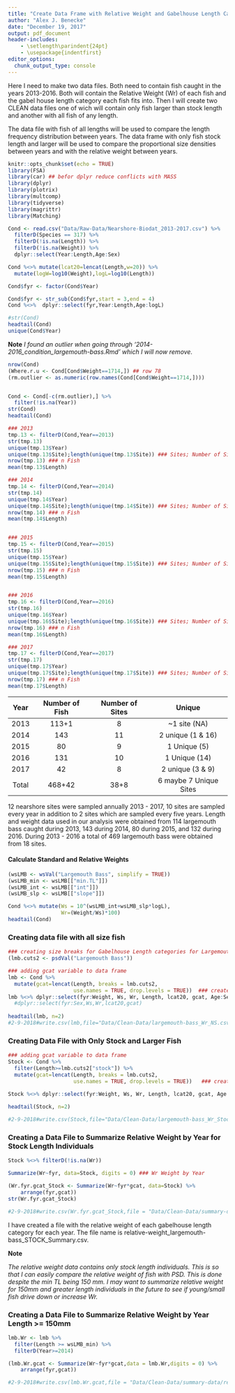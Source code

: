 ```yaml
---
title: "Create Data Frame with Relative Weight and Gabelhouse Length Categories"
author: "Alex J. Benecke"
date: "December 19, 2017"
output: pdf_document
header-includes:
    - \setlength\parindent{24pt}
    - \usepackage{indentfirst}
editor_options: 
  chunk_output_type: console
---
```


  Here I need to make two data files. Both need to contain fish caught in the years 2013-2016. Both will contain the Relative Weight (Wr) of each fish and the gabel house length category each fish fits into. Then I will create two CLEAN data files one of wich will contain only fish larger than stock length and another with all fish of any length.
  
  
  The data file with fish of all lengths will be used to compare the length frequency distribution between years. The data frame with only fish stock length and larger will be used to compare the proportional size densities between years and with the relative weight between years.

```r
knitr::opts_chunk$set(echo = TRUE)
library(FSA)
library(car) ## befor dplyr reduce conflicts with MASS
library(dplyr)
library(plotrix)
library(multcomp)
library(tidyverse)
library(magrittr)
library(Matching)
```

  
```r
Cond <- read.csv("Data/Raw-Data/Nearshore-Biodat_2013-2017.csv") %>%
  filterD(Species == 317) %>%
  filterD(!is.na(Length)) %>%
  filterD(!is.na(Weight)) %>%
  dplyr::select(Year:Length,Age:Sex) 

Cond %<>% mutate(lcat20=lencat(Length,w=20)) %>%
  mutate(logW=log10(Weight),logL=log10(Length))

Cond$fyr <- factor(Cond$Year)

Cond$fyr <- str_sub(Cond$fyr,start = 3,end = 4)
Cond %<>%  dplyr::select(fyr,Year:Length,Age:logL)

#str(Cond)
headtail(Cond)
unique(Cond$Year)
```

\newpage

**Note**
  *I found an outlier when going through '2014-2016_condition_largemouth-bass.Rmd' which I will now remove.*
  
```r
nrow(Cond)
(Where.r.u <- Cond[Cond$Weight==1714,]) ## row 78
(rm.outlier <- as.numeric(row.names(Cond[Cond$Weight==1714,])))


Cond <- Cond[-c(rm.outlier),] %>%
  filter(!is.na(Year))
str(Cond)
headtail(Cond)
```

```r
### 2013
tmp.13 <- filterD(Cond,Year==2013)
str(tmp.13)
unique(tmp.13$Year)
unique(tmp.13$Site);length(unique(tmp.13$Site)) ### Sites; Number of Sites
nrow(tmp.13) ### n Fish
mean(tmp.13$Length)

### 2014
tmp.14 <- filterD(Cond,Year==2014)
str(tmp.14)
unique(tmp.14$Year)
unique(tmp.14$Site);length(unique(tmp.14$Site)) ### Sites; Number of Sites
nrow(tmp.14) ### n Fish
mean(tmp.14$Length)


### 2015
tmp.15 <- filterD(Cond,Year==2015)
str(tmp.15)
unique(tmp.15$Year)
unique(tmp.15$Site);length(unique(tmp.15$Site)) ### Sites; Number of Sites
nrow(tmp.15) ### n Fish
mean(tmp.15$Length)


### 2016
tmp.16 <- filterD(Cond,Year==2016)
str(tmp.16)
unique(tmp.16$Year)
unique(tmp.16$Site);length(unique(tmp.16$Site)) ### Sites; Number of Sites
nrow(tmp.16) ### n Fish
mean(tmp.16$Length)

### 2017
tmp.17 <- filterD(Cond,Year==2017)
str(tmp.17)
unique(tmp.17$Year)
unique(tmp.17$Site);length(unique(tmp.17$Site)) ### Sites; Number of Sites
nrow(tmp.17) ### n Fish
mean(tmp.17$Length)
```

| Year  | Number of Fish | Number of Sites |       Unique           |
|:-----:|:--------------:|:---------------:|:----------------------:|
| 2013  |      113+1     |         8       | ~1 site (NA)           |
| 2014  |      143       |        11       | 2 unique (1 & 16)      |
| 2015  |       80       |         9       | 1 Unique (5)           |
| 2016  |      131       |        10       | 1 Unique (14)          |
| 2017  |       42       |         8       | 2 unique (3 & 9)       |
| Total |      468+42    |        38+8     | 6 maybe 7 Unique Sites |
  
  12 nearshore sites were sampled annually 2013 - 2017, 10 sites are sampled every year in addition to 2 sites which are sampled every five years. Length and weight data used in our analysis were obtained from 114 largemouth bass caught during 2013, 143 during 2014, 80 during 2015, and 132 during 2016. During 2013 - 2016 a total of 469 largemouth bass were obtained from 18 sites.    
  
#### Calculate Standard and Relative Weights ####
```r
(wsLMB <- wsVal("Largemouth Bass", simplify = TRUE))
(wsLMB_min <- wsLMB[["min.TL"]])
(wsLMB_int <- wsLMB[["int"]])
(wsLMB_slp <- wsLMB[["slope"]])
```


```r
Cond %<>% mutate(Ws = 10^(wsLMB_int+wsLMB_slp*logL),
                 Wr=(Weight/Ws)*100)
headtail(Cond)
```

### Creating data file with all size fish

```r
### creating size breaks for Gabelhouse Length categories for Largemouth Bass
(lmb.cuts2 <- psdVal("Largemouth Bass"))

### adding gcat variable to data frame
lmb <- Cond %>%
  mutate(gcat=lencat(Length, breaks = lmb.cuts2,
                     use.names = TRUE, drop.levels = TRUE))  ### create Gabelhouse Length Categories
lmb %<>% dplyr::select(fyr:Weight, Ws, Wr, Length, lcat20, gcat, Age:Sex) 
  #dplyr::select(fyr:Sex,Ws,Wr,lcat20,gcat)
  
headtail(lmb, n=2)
#2-9-2018#write.csv(lmb,file="Data/Clean-Data/largemouth-bass_Wr_NS.csv", row.names = FALSE) 
```


### Creating Data File with Only Stock and Larger Fish

```r
### adding gcat variable to data frame
Stock <- Cond %>%
  filter(Length>=lmb.cuts2["stock"]) %>%
  mutate(gcat=lencat(Length, breaks = lmb.cuts2,
                     use.names = TRUE, drop.levels = TRUE))   ### create Gabelhouse Length Categories

Stock %<>% dplyr::select(fyr:Weight, Ws, Wr, Length, lcat20, gcat, Age:Sex) 
  
headtail(Stock, n=2)

#2-9-2018#write.csv(Stock,file="Data/Clean-Data/largemouth-bass_Wr_Stock.csv", row.names = FALSE)
```


### Creating a Data File to Summarize Relative Weight by Year for Stock Length Individuals


```r
Stock %<>% filterD(!is.na(Wr))

Summarize(Wr~fyr, data=Stock, digits = 0) ### Wr Weight by Year

(Wr.fyr.gcat_Stock <- Summarize(Wr~fyr*gcat, data=Stock) %>%
    arrange(fyr,gcat))
str(Wr.fyr.gcat_Stock)

#2-9-2018#write.csv(Wr.fyr.gcat_Stock,file = "Data/Clean-Data/summary-data/relative-weight_largemouth-bass_STOCK_Summary.csv", row.names = FALSE)
```

  I have created a file with the relative weight of each gabelhouse length category for each year. The file name is relative-weight_largemouth-bass_STOCK_Summary.csv.
  
\newpage  
  
**Note**

  *The relative weight data contains only stock length individuals. This is so that I can easily compare the relative weight of fish with PSD. This is done despite the min TL being 150 mm. I may want to summarize relative weight for 150mm and greater length individuals in the future to see if young/small fish drive down or increase Wr.*

### Creating a Data File to Summarize Relative Weight by Year Length >= 150mm

```r
lmb.Wr <- lmb %>%
  filter(Length >= wsLMB_min) %>%
  filterD(Year>=2014)

(lmb.Wr.gcat <- Summarize(Wr~fyr*gcat,data = lmb.Wr,digits = 0) %>%
    arrange(fyr,gcat))

#2-9-2018#write.csv(lmb.Wr.gcat,file = "Data/Clean-Data/summary-data/relative-weight_largemouth-bass_150_Summary.csv", row.names = FALSE)
```


